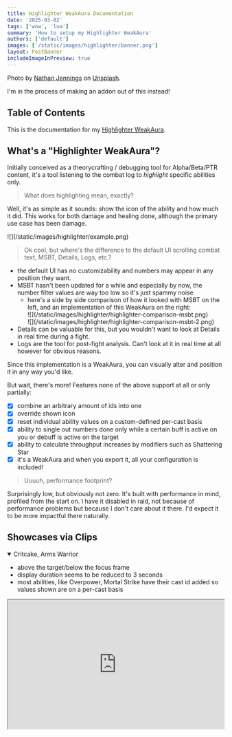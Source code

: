 ```yaml
---
title: Highlighter WeakAura Documentation
date: '2025-03-02'
tags: ['wow', 'lua']
summary: 'How to setup my Highlighter WeakAura'
authors: ['default']
images: ['/static/images/highlighter/banner.png']
layout: PostBanner
includeImageInPreview: true
---
```


Photo by [Nathan Jennings](https://unsplash.com/@nathjennings_?utm_content=creditCopyText&utm_medium=referral&utm_source=unsplash) on [Unsplash](https://unsplash.com/photos/a-lighthouse-under-a-night-sky-filled-with-stars-VsPsf4F5Pi0?utm_content=creditCopyText&utm_medium=referral&utm_source=unsplash).  


<p>I'm in the process of making an addon out of this instead!</p>

## Table of Contents

<TOCInline toc={props.toc} exclude="Table of Contents" />

This is the documentation for my [Highlighter WeakAura](https://wago.io/ZaoqRVhYX).

<script src="https://wow.zamimg.com/js/tooltips.js"></script>

## What's a "Highlighter WeakAura"?

Initially conceived as a theorycrafting / debugging tool for Alpha/Beta/PTR content, it's a tool listening to the combat log to _highlight_ specific abilities only.

> What does highlighting mean, exactly?

Well, it's as simple as it sounds: show the icon of the ability and how much it did. This works for both damage and healing done, although the primary use case has been damage.

<div className="flex justify-center">
    ![](/static/images/highlighter/example.png)
</div>

> Ok cool, but where's the difference to the default UI scrolling combat text, MSBT, Details, Logs, etc.?

- the default UI has no customizability and numbers may appear in any position they want.
- MSBT hasn't been updated for a while and especially by now, the number filter values are way too low so it's just spammy noise
  - here's a side by side comparison of how it looked with MSBT on the left, and an implementation of this WeakAura on the right:
    <div className="-mx-2 flex flex-wrap overflow-hidden xl:-mx-2">
        <div className="my-1 w-full overflow-hidden px-2 xl:my-1 xl:w-1/2 xl:px-2">
            ![](/static/images/highlighter/highlighter-comparison-msbt.png)
        </div>
        <div className="my-1 w-full overflow-hidden px-2 xl:my-1 xl:w-1/2 xl:px-2">
            ![](/static/images/highlighter/highlighter-comparison-msbt-2.png)
        </div>
    </div>
- Details can be valuable for this, but you wouldn't want to look at Details in real time during a fight.
- Logs are the tool for post-fight analysis. Can't look at it in real time at all however for obvious reasons.

Since this implementation is a WeakAura, you can visually alter and position it in any way you'd like.

But wait, there's more! Features none of the above support at all or only partially:

- [x] combine an arbitrary amount of ids into one
- [x] override shown icon
- [x] reset individual ability values on a custom-defined per-cast basis
- [x] ability to single out numbers done only while a certain buff is active on you or debuff is active on the target
- [x] ability to calculate throughput increases by modifiers such as <WowheadLink icon="ability_evoker_chargedblast" id={370452} kind="spell">Shattering Star</WowheadLink>
- [x] it's a WeakAura and when you export it, all your configuration is included!

> Uuuuh, performance footprint?

Surprisingly low, but obviously not zero. It's built with performance in mind, profiled from the start on. I have it disabled in raid, not because of performance problems but because I don't care about it there. I'd expect it to be more impactful there naturally.

## Showcases via Clips

<details className="cursor-pointer" open>
  <summary>Critcake, Arms Warrior</summary>

  - above the target/below the focus frame
  - display duration seems to be reduced to 3 seconds
  - most abilities, like Overpower, Mortal Strike have their cast id added so values shown are on a per-cast basis
  <iframe src="https://clips.twitch.tv/embed?clip=AltruisticYummyShrimpPanicVis-zPj_3tUrS4LAEQiP&parent=gerritalex.de&parent=localhost&muted=true" width="100%" height="300px" allowFullScreen />
</details>

<details className="cursor-pointer" open>
  <summary>Nomeratur, Arms Warrior</summary>

  - above the target frame
  - display duration seems to  be reduced to 3 seconds
  <iframe src="https://clips.twitch.tv/embed?clip=IgnorantRoundAsparagusPhilosoraptor-oSmMzSxhhKq_pC5w&parent=gerritalex.de&parent=localhost&muted=true" width="100%" height="300px" allowFullScreen />
</details>

<details className="cursor-pointer" open>
  <summary>Jixzy, Destruction Warlock</summary>

  - above details
  - default settings
  - combined all damage sources of `Dimensional Rift`
  <iframe src="https://clips.twitch.tv/embed?clip=ResilientGleamingRingKappaWealth-A9S0gDhLQxXDbA_x&parent=gerritalex.de&parent=localhost&muted=true" width="100%" height="300px" allowFullScreen />
</details>

<details className="cursor-pointer" open>
  <summary>Xephyris, Augmentation Evoker</summary>

  - centered above the spec auras
  - `Own only` is disabled for `Breath of Eons` to be able to see party damage too
  <iframe src="https://clips.twitch.tv/embed?clip=BlushingDiligentBaboonSmoocherZ-X72wOUvR3C39LC9k&parent=gerritalex.de&parent=localhost&muted=true" width="100%" height="300px" allowFullScreen />
</details>

## Setup

A plethora of features was mentioned above and this documentation will _eventually_ cover them all. For now, we'll focus on the basics only.

### Example 1: Living Flame

<WowheadLink icon="ability_evoker_livingflame" id={361500} kind="spell">Living Flame</WowheadLink> is a rotational filler for all Evoker specializations. You can hard cast it or spend procs to instant cast it.

It doesn't do much damage, but is as simple as it gets as example.

As first step, navigate to the `Custom Options` tab of the WeakAura and click `Add Entry`:

<div className="flex justify-center">
    ![](/static/images/highlighter/highlighter-instructions-1.png)
</div>

Give this entry a name. You can of course name it whatever you want but as best practice I recommend giving it a clear and recognizable name.

<div className="flex justify-center">
    ![](/static/images/highlighter/highlighter-instructions-2.png)
</div>

- `Active` allows you to toggle this entry without having to remove it entirely. By default this is on.
- `Own only` allows you to include _other_ peoples abilities in the calculations. By default this is off, its use case is extremely limited to e.g. `Breath of Eons`-like abilities.

<div className="flex justify-center">
    ![](/static/images/highlighter/highlighter-instructions-3.png)
</div>

Everything here stays as its defaults for this case.

- `Cast Spell ID` refers to the spell id of the cast that should _reset_ this counter
- `Icon ID` allows you to override the display icon - some abilities, especially trinkets, use different icons than what you may be used to.
- `Has Dots` surfaces a performance optimization under the hood. If none of the added abilities has dots, all periodic events will automatically be ignored.
  - naturally, enable this only if your ability actually _has_ dots
- `Has Hots` works identical to `Has Dots`... but for hots.
<div className="flex justify-center">
    ![](/static/images/highlighter/highlighter-instructions-4.png)
</div>

<WowheadLink icon="ability_evoker_livingflame" id={361500} kind="spell">Living Flame</WowheadLink> can do both damage and healing. For this example we only want to highlight damage done, so we need to find out its damage id.

How do we get ids?
- all tooltips in logs link to wowhead for the corresponding ability and tab. note the URL in the bottom, it includes the id:
    <div className="flex justify-center">
        ![](/static/images/highlighter/highlighter-instructions-5.png)
    </div>
- using Details and [idTip](https://www.curseforge.com/wow/addons/idtip), you can see it in the damage breakdown:
    <div className="flex justify-center">
        ![](/static/images/highlighter/highlighter-instructions-6.png)
    </div>

Which allows us to add this _damage_ entry:
<div className="flex justify-center">
    ![](/static/images/highlighter/highlighter-instructions-7.png)
</div>

Now all that is left to do here is to actually load this ability for this spec, another performance optimization, but it also allows you to _share_ entries, e.g. trinkets you have on multiple characters and/or specs.

<div className="flex justify-center">
    ![](/static/images/highlighter/highlighter-instructions-8.png)
</div>

And voilá, we have our first working entry!

<div className="flex justify-center">
  ![](/static/images/highlighter/highlighter-instructions-9.png)
</div>

You've already seen the default duration value of 5 seconds at the top before adding any entry - this now becomes problematic with a spammable ability such as <WowheadLink icon="ability_evoker_livingflame" id={361500} kind="spell">Living Flame</WowheadLink>.
It would make sense for it to reset its value on every cast.

For this, we have two options:
- use the id from the spellbook ingame. this works for most abilities but... let's say spells in World of Warcraft work in miraculous ways, so if you want to avoid confusions, just use logs.
  <div className="flex justify-center">
    ![](/static/images/highlighter/highlighter-instructions-11.png)
  </div>
- in logs, you'd have to swap to the `Casts` tab and look for <WowheadLink icon="ability_evoker_livingflame" id={361500} kind="spell">Living Flame</WowheadLink> there, then proceed as above hovering or clicking the icon.
  <div className="flex justify-center">
    ![](/static/images/highlighter/highlighter-instructions-10.png)
  </div>

Now this works as expected:

<div className="flex justify-center">
    <video src="/static/images/highlighter/highlighter-living-flame-cast.mp4" type="video/mp4" controls muted loop autoPlay />
</div>